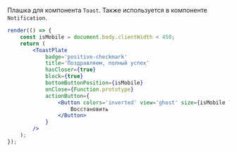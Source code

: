 Плашка для компонента `Toast`. Также используется в компоненте `Notification`.

```jsx live
render(() => {
    const isMobile = document.body.clientWidth < 450;
    return (
        <ToastPlate
            badge='positive-checkmark'
            title='Поздравляем, полный успех'
            hasCloser={true}
            block={true}
            bottomButtonPosition={isMobile}
            onClose={Function.prototype}
            actionButton={
                <Button colors='inverted' view='ghost' size={isMobile ? 'xs' : 's'}>
                    Восстановить
                </Button>
            }
        />
    );
});
```
